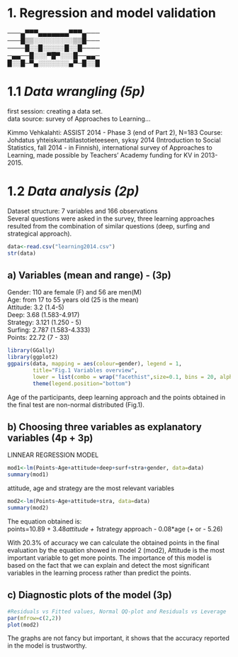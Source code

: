 
# **1. Regression and model validation**

───▄▀▀▀▄▄▄▄▄▄▄▀▀▀▄───   
───█▒▒░░░░░░░░░▒▒█───   
────█░░█░░░░░█░░█────   
─▄▄──█░░░▀█▀░░░█──▄▄─   
█░░█─▀▄░░░░░░░▄▀─█░░█    


# 1.1  _Data wrangling (5p)_   

first session: creating a data set.       
data source: survey of Approaches to Learning...

Kimmo Vehkalahti: ASSIST 2014 - Phase 3 (end of Part 2), N=183
Course: Johdatus yhteiskuntatilastotieteeseen, syksy 2014 (Introduction to Social Statistics, fall 2014 - in Finnish),
international survey of Approaches to Learning, made possible by Teachers' Academy funding for KV in 2013-2015.
 
# 1.2 _Data analysis (2p)_       
  Dataset structure: 7 variables and 166 observations    
  Several questions were asked in the survey, three learning approaches resulted from the combination of similar questions (deep,     surfing and strategical approach).

```r
data<-read.csv("learning2014.csv")
str(data)
```


## a) Variables (mean and range) - (3p)    
   
Gender: 110 are female (F) and 56 are men(M)      
Age: from 17 to 55 years old (25 is the mean)      
Attitude: 3.2 (1.4-5)      
Deep: 3.68 (1.583-4.917)      
Strategy: 3.121 (1.250 - 5)      
Surfing: 2.787 (1.583-4.333)      
Points: 22.72 (7 - 33)      

```r
library(GGally)
library(ggplot2)
ggpairs(data, mapping = aes(colour=gender), legend = 1,
        title="Fig.1 Variables overview",
        lower = list(combo = wrap("facethist",size=0.1, bins = 20, alpha=0.3)))+
        theme(legend.position="bottom")
```
 
Age of the participants, deep learning approach and the points obtained in the final test are non-normal distributed (Fig.1).

## b) Choosing three variables as explanatory variables (4p + 3p) 
 LINNEAR REGRESSION MODEL

```r
mod1<-lm(Points~Age+attitude+deep+surf+stra+gender, data=data)
summary(mod1)

```
attitude, age and strategy are the most relevant variables
```r
mod2<-lm(Points~Age+attitude+stra, data=data)
summary(mod2)

```
The equation obtained is:      
points=10.89 + 3.48*attitude + 1*strategy approach - 0.08*age (+ or - 5.26)     

With 20.3% of accuracy we can calculate the obtained points in the final evaluation by the equation showed in model 2 (mod2), Attitude is the most important variable to get more points. The importance of this model is based on the fact that we can explain and detect the most significant variables in the learning process rather than predict the points.    

## c) Diagnostic plots of the model (3p)

```r
#Residuals vs Fitted values, Normal QQ-plot and Residuals vs Leverage
par(mfrow=c(2,2))
plot(mod2)

```

The graphs are not fancy but important, it shows that the accuracy reported in the model is trustworthy.

